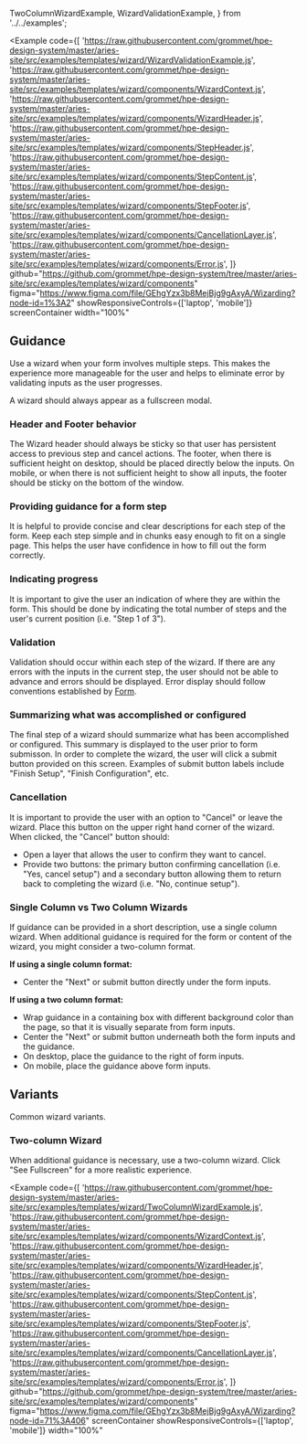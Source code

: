   TwoColumnWizardExample,
  WizardValidationExample,
} from '../../examples';

<Example
  code={[
    'https://raw.githubusercontent.com/grommet/hpe-design-system/master/aries-site/src/examples/templates/wizard/WizardValidationExample.js',
    'https://raw.githubusercontent.com/grommet/hpe-design-system/master/aries-site/src/examples/templates/wizard/components/WizardContext.js',
    'https://raw.githubusercontent.com/grommet/hpe-design-system/master/aries-site/src/examples/templates/wizard/components/WizardHeader.js',
    'https://raw.githubusercontent.com/grommet/hpe-design-system/master/aries-site/src/examples/templates/wizard/components/StepHeader.js',
    'https://raw.githubusercontent.com/grommet/hpe-design-system/master/aries-site/src/examples/templates/wizard/components/StepContent.js',
    'https://raw.githubusercontent.com/grommet/hpe-design-system/master/aries-site/src/examples/templates/wizard/components/StepFooter.js',
    'https://raw.githubusercontent.com/grommet/hpe-design-system/master/aries-site/src/examples/templates/wizard/components/CancellationLayer.js',
    'https://raw.githubusercontent.com/grommet/hpe-design-system/master/aries-site/src/examples/templates/wizard/components/Error.js',
  ]}
  github="https://github.com/grommet/hpe-design-system/tree/master/aries-site/src/examples/templates/wizard/components"
  figma="https://www.figma.com/file/GEhgYzx3b8MejBjg9gAxyA/Wizarding?node-id=1%3A2"
  showResponsiveControls={['laptop', 'mobile']}
  screenContainer
  width="100%"
>
  <WizardValidationExample />
</Example>

## Guidance

Use a wizard when your form involves multiple steps. This makes the experience more manageable for the user and helps to eliminate error by validating inputs as the user progresses.

A wizard should always appear as a fullscreen modal.

### Header and Footer behavior

The Wizard header should always be sticky so that user has persistent access to previous step and cancel actions. The footer, when there is sufficient height on desktop, should be placed directly below the inputs. On mobile, or when there is not sufficient height to show all inputs, the footer should be sticky on the bottom of the window.

### Providing guidance for a form step

It is helpful to provide concise and clear descriptions for each step of the form. Keep each step simple and in chunks easy enough to fit on a single page. This helps the user have confidence in how to fill out the form correctly.

### Indicating progress

It is important to give the user an indication of where they are within the form. This should be done by indicating the total number of steps and the user's current position (i.e. "Step 1 of 3").

### Validation

Validation should occur within each step of the wizard. If there are any errors with the inputs in the current step, the user should not be able to advance and errors should be displayed. Error display should follow conventions established by [Form](/templates/forms).

### Summarizing what was accomplished or configured

The final step of a wizard should summarize what has been accomplished or configured. This summary is displayed to the user prior to form submisson. In order to complete the wizard, the user will click a submit button provided on this screen. Examples of submit button labels include "Finish Setup", "Finish Configuration", etc.

### Cancellation

It is important to provide the user with an option to "Cancel" or leave the wizard. Place this button on the upper right hand corner of the wizard. When clicked, the "Cancel" button should:

- Open a layer that allows the user to confirm they want to cancel.
- Provide two buttons: the primary button confirming cancellation (i.e. "Yes, cancel setup") and a secondary button allowing them to return back to completing the wizard (i.e. "No, continue setup").

### Single Column vs Two Column Wizards

If guidance can be provided in a short description, use a single column wizard. When additional guidance is required for the form or content of the wizard, you might consider a two-column format.

**If using a single column format:**

- Center the "Next" or submit button directly under the form inputs.

**If using a two column format:**

- Wrap guidance in a containing box with different background color than the page, so that it is visually separate from form inputs.
- Center the "Next" or submit button underneath both the form inputs and the guidance.
- On desktop, place the guidance to the right of form inputs.
- On mobile, place the guidance above form inputs.

## Variants

Common wizard variants.

### Two-column Wizard

When additional guidance is necessary, use a two-column wizard. Click "See Fullscreen" for a more realistic experience.

<Example
  code={[
    'https://raw.githubusercontent.com/grommet/hpe-design-system/master/aries-site/src/examples/templates/wizard/TwoColumnWizardExample.js',
    'https://raw.githubusercontent.com/grommet/hpe-design-system/master/aries-site/src/examples/templates/wizard/components/WizardContext.js',
    'https://raw.githubusercontent.com/grommet/hpe-design-system/master/aries-site/src/examples/templates/wizard/components/WizardHeader.js',
    'https://raw.githubusercontent.com/grommet/hpe-design-system/master/aries-site/src/examples/templates/wizard/components/StepContent.js',
    'https://raw.githubusercontent.com/grommet/hpe-design-system/master/aries-site/src/examples/templates/wizard/components/StepFooter.js',
    'https://raw.githubusercontent.com/grommet/hpe-design-system/master/aries-site/src/examples/templates/wizard/components/CancellationLayer.js',
    'https://raw.githubusercontent.com/grommet/hpe-design-system/master/aries-site/src/examples/templates/wizard/components/Error.js',
  ]}
  github="https://github.com/grommet/hpe-design-system/tree/master/aries-site/src/examples/templates/wizard/components"
  figma="https://www.figma.com/file/GEhgYzx3b8MejBjg9gAxyA/Wizarding?node-id=71%3A406"
  screenContainer
  showResponsiveControls={['laptop', 'mobile']}
  width="100%"
>
  <TwoColumnWizardExample />
</Example>
